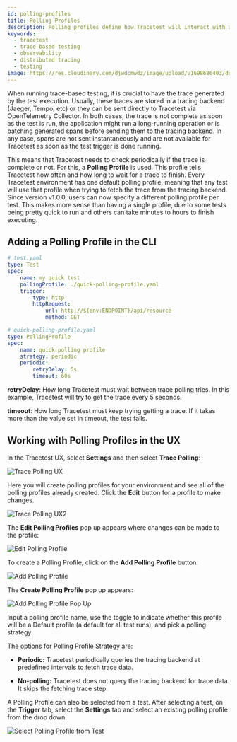 ```yaml
---
id: polling-profiles
title: Polling Profiles
description: Polling profiles define how Tracetest will interact with a Tracing Backend to retrieve traces from tests
keywords:
  - tracetest
  - trace-based testing
  - observability
  - distributed tracing
  - testing
image: https://res.cloudinary.com/djwdcmwdz/image/upload/v1698686403/docs/Blog_Thumbnail_14_rsvkmo.jpg
---
```


When running trace-based testing, it is crucial to have the trace generated by the test execution. Usually, these traces are stored
in a tracing backend (Jaeger, Tempo, etc) or they can be sent directly to Tracetest via OpenTelemetry Collector. In both cases, the trace is not
complete as soon as the test is run, the application might run a long-running operation or is batching generated spans before sending them
to the tracing backend. In any case, spans are not sent instantaneously and are not available for Tracetest as soon as the test trigger is
done running.

This means that Tracetest needs to check periodically if the trace is complete or not. For this, a **Polling Profile** is used. This profile
tells Tracetest how often and how long to wait for a trace to finish. Every Tracetest environment has one default polling profile, meaning that any
test will use that profile when trying to fetch the trace from the tracing backend. Since version v1.0.0, users can now specify a different
polling profile per test. This makes more sense than having a single profile, due to some tests being pretty quick to run and others can take minutes
to hours to finish executing.

## Adding a Polling Profile in the CLI

```yaml
# test.yaml
type: Test
spec:
    name: my quick test
    pollingProfile: ./quick-polling-profile.yaml
    trigger:
        type: http
        httpRequest:
            url: http://${env:ENDPOINT}/api/resource
            method: GET
```

```yaml
# quick-polling-profile.yaml
type: PollingProfile
spec:
    name: quick polling profile
    strategy: periodic
    periodic:
        retryDelay: 5s
        timeout: 60s
```

**retryDelay**: How long Tracetest must wait between trace polling tries. In this example, Tracetest will try to get the trace every 5 seconds.

**timeout**: How long Tracetest must keep trying getting a trace. If it takes more than the value set in timeout, the test fails.

## Working with Polling Profiles in the UX

In the Tracetest UX, select **Settings** and then select **Trace Polling**:

![Trace Polling UX](../img/trace-polling-ux.png)

Here you will create polling profiles for your environment and see all of the polling profiles already created. Click the **Edit** button for a profile to make changes.

![Trace Polling UX2](../img/trace-polling-ux-2.png)

The **Edit Polling Profiles** pop up appears where changes can be made to the profile:

![Edit Polling Profile](../img/edit-polling-profile.png)

To create a Polling Profile, click on the **Add Polling Profile** button:

![Add Polling Profile](../img/add-polling-profile.png)

The **Create Polling Profile** pop up appears:

![Add Polling Profile Pop Up](../img/add-polling-profile-pop-up.png)

Input a polling profile name, use the toggle to indicate whether this profile will be a Default profile (a default for all test runs), and pick a polling strategy.

The options for Polling Profile Strategy are:

- **Periodic:** Tracetest periodically queries the tracing backend at predefined intervals to fetch trace data.

- **No-polling:** Tracetest does not query the tracing backend for trace data. It skips the fetching trace step.

A Polling Profile can also be selected from a test. After selecting a test, on the **Trigger** tab, select the **Settings** tab and select an existing polling profile from the drop down.

![Select Polling Profile from Test](../img/select-polling-profile-from-test.png)